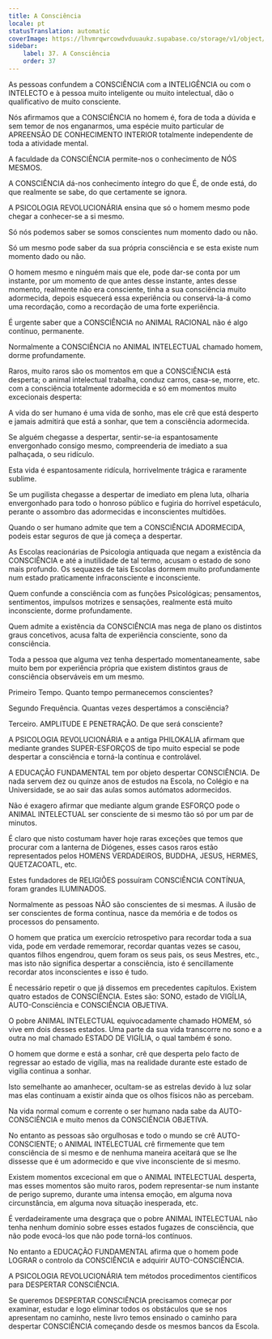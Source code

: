 ```yaml
---
title: A Consciência
locale: pt
statusTranslation: automatic
coverImage: https://lhvmrqwrcowdvduuaukz.supabase.co/storage/v1/object/public/strapi-uploads/small_cover-educacion-fundamental.webp-2d51a7828a2b1309555be27f7e2a61a0.webp
sidebar:
    label: 37. A Consciência
    order: 37
---
```

As pessoas confundem a CONSCIÊNCIA com a INTELIGÊNCIA ou com o INTELECTO e à pessoa muito inteligente ou muito intelectual, dão o qualificativo de muito consciente.

Nós afirmamos que a CONSCIÊNCIA no homem é, fora de toda a dúvida e sem temor de nos enganarmos, uma espécie muito particular de APREENSÃO DE CONHECIMENTO INTERIOR totalmente independente de toda a atividade mental.

A faculdade da CONSCIÊNCIA permite-nos o conhecimento de NÓS MESMOS.

A CONSCIÊNCIA dá-nos conhecimento íntegro do que É, de onde está, do que realmente se sabe, do que certamente se ignora.

A PSICOLOGIA REVOLUCIONÁRIA ensina que só o homem mesmo pode chegar a conhecer-se a si mesmo.

Só nós podemos saber se somos conscientes num momento dado ou não.

Só um mesmo pode saber da sua própria consciência e se esta existe num momento dado ou não.

O homem mesmo e ninguém mais que ele, pode dar-se conta por um instante, por um momento de que antes desse instante, antes desse momento, realmente não era consciente, tinha a sua consciência muito adormecida, depois esquecerá essa experiência ou conservá-la-á como uma recordação, como a recordação de uma forte experiência.

É urgente saber que a CONSCIÊNCIA no ANIMAL RACIONAL não é algo contínuo, permanente.

Normalmente a CONSCIÊNCIA no ANIMAL INTELECTUAL chamado homem, dorme profundamente.

Raros, muito raros são os momentos em que a CONSCIÊNCIA está desperta; o animal intelectual trabalha, conduz carros, casa-se, morre, etc. com a consciência totalmente adormecida e só em momentos muito excecionais desperta:

A vida do ser humano é uma vida de sonho, mas ele crê que está desperto e jamais admitirá que está a sonhar, que tem a consciência adormecida.

Se alguém chegasse a despertar, sentir-se-ia espantosamente envergonhado consigo mesmo, compreenderia de imediato a sua palhaçada, o seu ridículo.

Esta vida é espantosamente ridícula, horrivelmente trágica e raramente sublime.

Se um pugilista chegasse a despertar de imediato em plena luta, olharia envergonhado para todo o honroso público e fugiria do horrível espetáculo, perante o assombro das adormecidas e inconscientes multidões.

Quando o ser humano admite que tem a CONSCIÊNCIA ADORMECIDA, podeis estar seguros de que já começa a despertar.

As Escolas reacionárias de Psicologia antiquada que negam a existência da CONSCIÊNCIA e até a inutilidade de tal termo, acusam o estado de sono mais profundo. Os sequazes de tais Escolas dormem muito profundamente num estado praticamente infraconsciente e inconsciente.

Quem confunde a consciência com as funções Psicológicas; pensamentos, sentimentos, impulsos motrizes e sensações, realmente está muito inconsciente, dorme profundamente.

Quem admite a existência da CONSCIÊNCIA mas nega de plano os distintos graus concetivos, acusa falta de experiência consciente, sono da consciência.

Toda a pessoa que alguma vez tenha despertado momentaneamente, sabe muito bem por experiência própria que existem distintos graus de consciência observáveis em um mesmo.

Primeiro Tempo. Quanto tempo permanecemos conscientes?

Segundo Frequência. Quantas vezes despertámos a consciência?

Terceiro. AMPLITUDE E PENETRAÇÃO. De que será consciente?

A PSICOLOGIA REVOLUCIONÁRIA e a antiga PHILOKALIA afirmam que mediante grandes SUPER-ESFORÇOS de tipo muito especial se pode despertar a consciência e torná-la contínua e controlável.

A EDUCAÇÃO FUNDAMENTAL tem por objeto despertar CONSCIÊNCIA. De nada servem dez ou quinze anos de estudos na Escola, no Colégio e na Universidade, se ao sair das aulas somos autómatos adormecidos.

Não é exagero afirmar que mediante algum grande ESFORÇO pode o ANIMAL INTELECTUAL ser consciente de si mesmo tão só por um par de minutos.

É claro que nisto costumam haver hoje raras exceções que temos que procurar com a lanterna de Diógenes, esses casos raros estão representados pelos HOMENS VERDADEIROS, BUDDHA, JESUS, HERMES, QUETZACOATL, etc.

Estes fundadores de RELIGIÕES possuíram CONSCIÊNCIA CONTÍNUA, foram grandes ILUMINADOS.

Normalmente as pessoas NÃO são conscientes de si mesmas. A ilusão de ser conscientes de forma contínua, nasce da memória e de todos os processos do pensamento.

O homem que pratica um exercício retrospetivo para recordar toda a sua vida, pode em verdade rememorar, recordar quantas vezes se casou, quantos filhos engendrou, quem foram os seus pais, os seus Mestres, etc., mas isto não significa despertar a consciência, isto é sencillamente recordar atos inconscientes e isso é tudo.

É necessário repetir o que já dissemos em precedentes capítulos. Existem quatro estados de CONSCIÊNCIA. Estes são: SONO, estado de VIGÍLIA, AUTO-Consciência e CONSCIÊNCIA OBJETIVA.

O pobre ANIMAL INTELECTUAL equivocadamente chamado HOMEM, só vive em dois desses estados. Uma parte da sua vida transcorre no sono e a outra no mal chamado ESTADO DE VIGÍLIA, o qual também é sono.

O homem que dorme e está a sonhar, crê que desperta pelo facto de regressar ao estado de vigília, mas na realidade durante este estado de vigília continua a sonhar.

Isto semelhante ao amanhecer, ocultam-se as estrelas devido à luz solar mas elas continuam a existir ainda que os olhos físicos não as percebam.

Na vida normal comum e corrente o ser humano nada sabe da AUTO-CONSCIÊNCIA e muito menos da CONSCIÊNCIA OBJETIVA.

No entanto as pessoas são orgulhosas e todo o mundo se crê AUTO-CONSCIENTE; o ANIMAL INTELECTUAL crê firmemente que tem consciência de si mesmo e de nenhuma maneira aceitará que se lhe dissesse que é um adormecido e que vive inconsciente de si mesmo.

Existem momentos excecional em que o ANIMAL INTELECTUAL desperta, mas esses momentos são muito raros, podem representar-se num instante de perigo supremo, durante uma intensa emoção, em alguma nova circunstância, em alguma nova situação inesperada, etc.

É verdadeiramente uma desgraça que o pobre ANIMAL INTELECTUAL não tenha nenhum domínio sobre esses estados fugazes de consciência, que não pode evocá-los que não pode torná-los contínuos.

No entanto a EDUCAÇÃO FUNDAMENTAL afirma que o homem pode LOGRAR o controlo da CONSCIÊNCIA e adquirir AUTO-CONSCIÊNCIA.

A PSICOLOGIA REVOLUCIONÁRIA tem métodos procedimentos científicos para DESPERTAR CONSCIÊNCIA.

Se queremos DESPERTAR CONSCIÊNCIA precisamos começar por examinar, estudar e logo eliminar todos os obstáculos que se nos apresentam no caminho, neste livro temos ensinado o caminho para despertar CONSCIÊNCIA começando desde os mesmos bancos da Escola.


